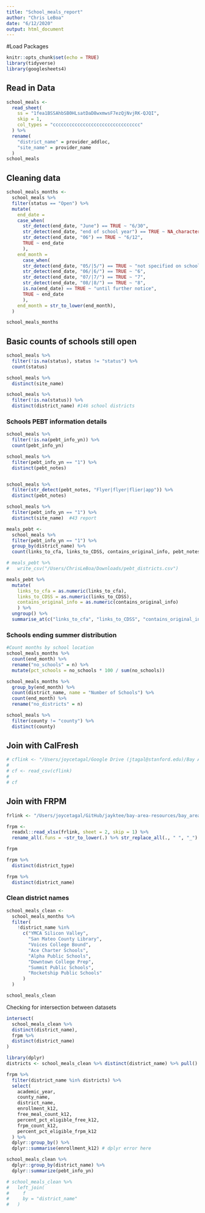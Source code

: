 ```yaml
---
title: "School_meals_report"
author: "Chris LeBoa"
date: "6/12/2020"
output: html_document
---
```


#Load Packages
```r
knitr::opts_chunk$set(echo = TRUE)
library(tidyverse)
library(googlesheets4)
```

## Read in Data

```r
school_meals <- 
  read_sheet(
    ss = "1fea1BSSAhbSB0HLsatDaD8wxmwsF7ezQjNvjRK-QJQI", 
    skip = 1,
    col_types = "cccccccccccccccccccccccccccccccc"
  ) %>% 
  rename(
    "district_name" = provider_addloc,
    "site_name" = provider_name
  )
school_meals
```
## Cleaning data 
```r
school_meals_months <- 
  school_meals %>% 
  filter(status == "Open") %>% 
  mutate(
    end_date = 
    case_when(
      str_detect(end_date, "June") == TRUE ~ "6/30",
      str_detect(end_date, "end of school year") == TRUE ~ NA_character_,
      str_detect(end_date, "06") == TRUE ~ "6/12", 
      TRUE ~ end_date
      ),
    end_month = 
      case_when(
      str_detect(end_date, "05/|5/") == TRUE ~ "not specified on school website",
      str_detect(end_date, "06/|6/") == TRUE ~ "6", 
      str_detect(end_date, "07/|7/") == TRUE ~ "7",
      str_detect(end_date, "08/|8/") == TRUE ~ "8", 
      is.na(end_date) == TRUE ~ "until further notice", 
      TRUE ~ end_date
      ),
    end_month = str_to_lower(end_month),
  ) 

school_meals_months 

```

## Basic counts of schools still open

```r

school_meals %>% 
  filter(!is.na(status), status != "status") %>% 
  count(status)

school_meals %>% 
  distinct(site_name)

school_meals %>% 
  filter(!is.na(status)) %>% 
  distinct(district_name) #146 school districts 


```

### Schools PEBT information details 
```r

school_meals %>% 
  filter(!is.na(pebt_info_yn)) %>% 
  count(pebt_info_yn)

school_meals %>% 
  filter(pebt_info_yn == "1") %>% 
  distinct(pebt_notes)


school_meals %>% 
  filter(str_detect(pebt_notes, "Flyer|flyer|flier|app")) %>% 
  distinct(pebt_notes)

school_meals %>% 
  filter(pebt_info_yn == "1") %>% 
  distinct(site_name)  #43 report 

meals_pebt <- 
  school_meals %>% 
  filter(pebt_info_yn == "1") %>% 
  group_by(district_name) %>% 
  count(links_to_cfa, links_to_CDSS, contains_original_info, pebt_notes)

# meals_pebt %>% 
#   write_csv("/Users/ChrisLeBoa/Downloads/pebt_districts.csv")

meals_pebt %>% 
  mutate(
    links_to_cfa = as.numeric(links_to_cfa),
    links_to_CDSS = as.numeric(links_to_CDSS), 
    contains_original_info = as.numeric(contains_original_info)
    ) %>% 
  ungroup() %>% 
  summarise_at(c("links_to_cfa", "links_to_CDSS", "contains_original_info"), sum, na.rm = TRUE)

```



### Schools ending summer distribution 
```r

#Count months by school location
school_meals_months %>% 
  count(end_month) %>% 
  rename("no_schools" = n) %>% 
  mutate(pct_schools = no_schools * 100 / sum(no_schools))

school_meals_months %>%
  group_by(end_month) %>% 
  count(district_name, name = "Number of Schools") %>% 
  count(end_month) %>% 
  rename("no_districts" = n)

school_meals %>% 
  filter(county != "county") %>% 
  distinct(county)


```

## Join with CalFresh
```r

# cflink <- "/Users/joycetagal/Google Drive (jtagal@stanford.edu)/Bay Area Community Resources - Mega map/Data/CalFresh/last_365_by_zip_060120.csv"
# 
# cf <- read_csv(cflink)
# 
# cf

```

## Join with FRPM
```r

frlink <- "/Users/joycetagal/GitHub/jayktee/bay-area-resources/bay_area_resources/data/frpm1920.xlsx"

frpm <- 
  readxl::read_xlsx(frlink, sheet = 2, skip = 1) %>% 
  rename_all(.funs = ~str_to_lower(.) %>% str_replace_all(., " ", "_") %>% str_replace_all(., "[()\\n//-]", "") %>% str_replace(., "%", "pct"))

frpm

```

```r

frpm %>% 
  distinct(district_type)

frpm %>% 
  distinct(district_name)

```

### Clean district names

```r

school_meals_clean <- 
  school_meals_months %>% 
  filter(
    !district_name %in% 
      c("YMCA Silicon Valley", 
        "San Mateo County Library",
        "Voices College Bound",
        "Ace Charter Schools",
        "Alpha Public Schools",
        "Downtown College Prep",
        "Summit Public Schools",
        "Rocketship Public Schools"
      )
  )

school_meals_clean

```

Checking for intersection between datasets

```r

intersect(
  school_meals_clean %>% 
  distinct(district_name),
  frpm %>% 
  distinct(district_name)
)

```

```r
library(dplyr)
districts <- school_meals_clean %>% distinct(district_name) %>% pull()

frpm %>% 
  filter(district_name %in% districts) %>% 
  select(
    academic_year, 
    county_name, 
    district_name, 
    enrollment_k12, 
    free_meal_count_k12,
    percent_pct_eligible_free_k12,
    frpm_count_k12,
    percent_pct_eligible_frpm_k12
  ) %>% 
  dplyr::group_by() %>% 
  dplyr::summarise(enrollment_k12) # dplyr error here

school_meals_clean %>% 
  dplyr::group_by(district_name) %>% 
  dplyr::summarize(pebt_info_yn)

```


```r


# school_meals_clean %>% 
#   left_join(
#     f
#     by = "district_name"
#   )

```

